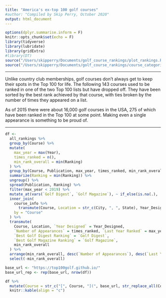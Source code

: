 ```yaml
---
title: "America's ex-top 100 golf courses"
#author: "Compiled by Skip Perry, October 2020"
output: html_document
---
```


```r
options(dplyr.summarise.inform = F)
knitr::opts_chunk$set(echo = F)
library(tidyverse)
library(lubridate)
library(gridExtra)
#library(DT)
source("/Users/skipperry/Documents/golf_course_rankings/plot_rankings.R")
source("/Users/skipperry/Documents/golf_course_rankings/course_categories.R")
```

*** 

Unlike country club memberships, golf courses don't always get to keep their spots in the Top 100 for life. The following 143 courses used to be ranked in one of the two Top 100 lists but have dropped off. They have been sorted by the best rank achieved by that course, with ties broken by the number of times they appeared on a list.  

As of 2015 there were about 16,000 golf courses in the USA, 275 of which have been ranked in the Top 100 at some point. Making even a single appearance is something to be proud of. 

***

```r
df <- 
  all_rankings %>% 
  group_by(Course) %>% 
  mutate(
    max_year = max(Year),
    times_ranked = n(),
    min_rank_overall = min(Ranking)
  ) %>% 
  group_by(Course, Publication, max_year, times_ranked, min_rank_overall) %>% 
  summarize(Ranking = min(Ranking)) %>% 
  ungroup() %>% 
  spread(Publication, Ranking) %>% 
  filter(max_year < 2019) %>% 
  mutate_at(vars(`Golf Digest`, `Golf Magazine`), ~ if_else(is.na(.), '-', as.character(.))) %>% 
  inner_join(
    course_info %>% 
      transmute(Course, Location = str_c(City, ", ", State), Year_Designed), 
    by = "Course"
  ) %>% 
  transmute(
    Course, Location, `Year Designed` = Year_Designed, 
    `Number of Appearances` = times_ranked, `Last Year Ranked` = max_year,
    `Best Golf Digest Ranking` = `Golf Digest`,
    `Best Golf Magazine Ranking` = `Golf Magazine`,
    min_rank_overall
  ) %>% 
  arrange(min_rank_overall, desc(`Number of Appearances`), desc(`Last Year Ranked`)) %>% 
  select(-min_rank_overall)

base_url <- "https://top100golf.github.io/"
base_url_rep <- rep(base_url, nrow(df))

df %>% 
  mutate(Course = str_c("[", Course, "](", base_url, str_replace_all(Course, "\\(|\\)|\\s|\\'", "-"), ".html)")) %>% 
  knitr::kable(align = "c")
```
